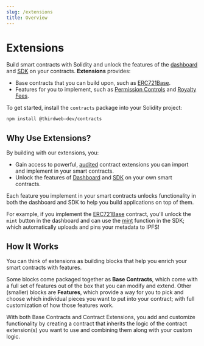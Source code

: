 ```yaml
---
slug: /extensions
title: Overview
---
```



# Extensions

Build smart contracts with Solidity and unlock the features of the [dashboard](/dashboard) and [SDK](/sdk) on your contracts.
**Extensions** provides:

- Base contracts that you can build upon, such as [ERC721Base](/extensions/base-contracts/erc-721/erc721base).
- Features for you to implement, such as [Permission Controls](/extensions/features/permissions) and [Royalty Fees](/extensions/features/royalty).

To get started, install the `contracts` package into your Solidity project:

```bash
npm install @thirdweb-dev/contracts
```

## Why Use Extensions?

By building with our extensions, you:

- Gain access to powerful, [audited](https://gateway.thirdweb.dev/ipfs/QmWfueeKQrggrVQNjWkF4sYJECp56vNnuAXCPVecFFKz2j) contract extensions you can import and implement in your smart contracts.
- Unlock the features of [Dashboard](https://thirdweb.com/dashboard) and [SDK](/sdk) on your own smart contracts.

Each feature you implement in your smart contracts unlocks functionality in both the dashboard and SDK to help you build applications on top of them.

For example, if you implement the [ERC721Base](/extensions/base-contracts/erc-721/erc721base) contract, you'll unlock the `mint` button in the dashboard and
can use the [mint](/pre-built-contracts/nft-collection#using-the-thirdweb-sdk-1) function in the SDK; which automatically uploads and pins your metadata to IPFS!

<div className="row" style={{marginBottom:24}}>

<div className="col col--12" style={{ marginTop: 8 }}>
  <QuickstartCard
    name="Quick Start - Extensions + CLI"
    link="/getting-started/creating-custom-contracts"
    image="/assets/icons/drop.png"
  />
</div>

</div>

## How It Works

You can think of extensions as building blocks that help you enrich your smart contracts with features.

Some blocks come packaged together as **Base Contracts**, which come with a full set of features out of the box that you can modify and extend.
Other (smaller) blocks are **Features**, which provide a way for you to pick and choose which individual pieces you want to put into your contract;
with full customization of how those features work.

With both Base Contracts and Contract Extensions, you add and customize functionality by creating a contract that inherits the logic of the contract extension(s) you want to use and combining them along with your custom logic.
